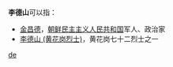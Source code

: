 '''李德山'''可以指：
*[[金昌德|金昌德]]，[[朝鮮民主主義人民共和國|朝鲜民主主义人民共和国]]军人、政治家
*[[李德山_(黄花岗烈士)|李德山 (黄花岗烈士)]]，黄花岗七十二烈士之一

{{disambig}}

[[Category:三字李姓人名消歧义|de]]